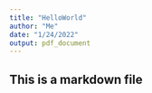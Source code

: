 ```yaml
---
title: "HelloWorld"
author: "Me"
date: "1/24/2022"
output: pdf_document
---
```


## This is a markdown file